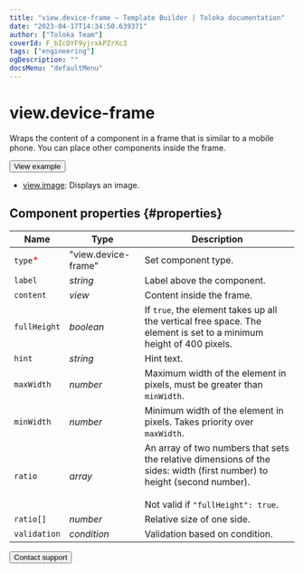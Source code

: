 ```yaml
---
title: "view.device-frame — Template Builder | Toloka documentation"
date: "2023-04-17T14:34:50.639371"
author: ["Toloka Team"]
coverId: F_bIcOYF9yjrxkPZrXc3
tags: ["engineering"]
ogDescription: ""
docsMenu: "defaultMenu"
---
```


# view.device-frame

Wraps the content of a component in a frame that is similar to a mobile phone. You can place other components inside the frame.

<Button themeColor="light" view="default" size="l" type="link" url="https://ya.cc/t/7awTef7848KrmX">View example</Button>

<Cut title="Component used in the example">

- [view.image](/docs/template-builder/reference/view.image): Displays an image.

</Cut>

## Component properties {#properties}

**Name** | **Type** | **Description**
----- | ----- | -----
`type`<span style="color: red">\*</span> | "view.device-frame" | Set component type.
`label` | _string_ | Label above the component.
`content` | _view_ | Content inside the frame.
`fullHeight` | _boolean_ | If `true`, the element takes up all the vertical free space. The element is set to a minimum height of 400 pixels.
`hint` | _string_ | Hint text.
`maxWidth` | _number_ | Maximum width of the element in pixels, must be greater than `minWidth`.
`minWidth` | _number_ | Minimum width of the element in pixels. Takes priority over `maxWidth`.
`ratio` | _array_ | An array of two numbers that sets the relative dimensions of the sides: width (first number) to height (second number).<br/><br/>Not valid if `"fullHeight": true`.
`ratio[]` | _number_ | Relative size of one side.
`validation` | _condition_ | Validation based on condition.

<Button themeColor="light" view="default" size="l" type="link" url="/docs/guide/troubleshooting/support?form-source=template-builder-reference-view-device-frame">Contact support</Button>